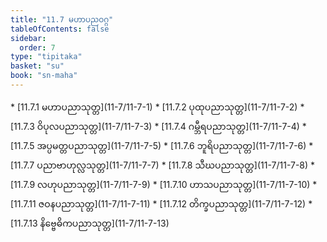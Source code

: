 ```yaml
---
title: "11.7 မဟာပညဝဂ္ဂ"
tableOfContents: false
sidebar:
  order: 7
type: "tipitaka"
basket: "su"
book: "sn-maha"
---
```



<DynamicBreadcrumb />



<TableOfContents book="sn-maha" section="11.7">
* [11.7.1 မဟာပညာသုတ္တ](11-7/11-7-1)
* [11.7.2 ပုထုပညာသုတ္တ](11-7/11-7-2)
* [11.7.3 ဝိပုလပညာသုတ္တ](11-7/11-7-3)
* [11.7.4 ဂမ္ဘီရပညာသုတ္တ](11-7/11-7-4)
* [11.7.5 အပ္ပမတ္တပညာသုတ္တ](11-7/11-7-5)
* [11.7.6 ဘူရိပညာသုတ္တ](11-7/11-7-6)
* [11.7.7 ပညာဗာဟုလ္လသုတ္တ](11-7/11-7-7)
* [11.7.8 သီဃပညာသုတ္တ](11-7/11-7-8)
* [11.7.9 လဟုပညာသုတ္တ](11-7/11-7-9)
* [11.7.10 ဟာသပညာသုတ္တ](11-7/11-7-10)
* [11.7.11 ဇဝနပညာသုတ္တ](11-7/11-7-11)
* [11.7.12 တိက္ခပညာသုတ္တ](11-7/11-7-12)
* [11.7.13 နိဗ္ဗေဓိကပညာသုတ္တ](11-7/11-7-13)
</TableOfContents>